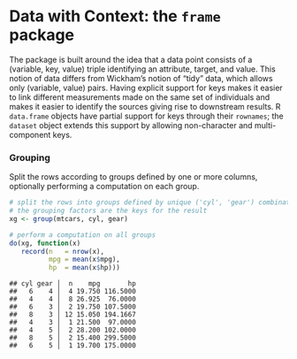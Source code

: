 Data with Context: the `frame` package
======================================


The package is built around the idea that a data point consists of a
(variable, key, value) triple identifying an attribute, target, and value.
This notion of data differs from Wickham's notion of "tidy" data, which allows
only (variable, value) pairs.  Having explicit support for keys makes it
easier to link different measurements made on the same set of individuals and
makes it easier to identify the sources giving rise to downstream results.  R
`data.frame` objects have partial support for keys through their `rownames`;
the `dataset` object extends this support by allowing non-character and
multi-component keys.


### Grouping

Split the rows according to groups defined by one or more columns, optionally
performing a computation on each group.


```r
# split the rows into groups defined by unique ('cyl', 'gear') combinations;
# the grouping factors are the keys for the result
xg <- group(mtcars, cyl, gear)

# perform a computation on all groups
do(xg, function(x)
   record(n   = nrow(x),
          mpg = mean(x$mpg),
          hp  = mean(x$hp)))
```

```
## cyl gear │  n    mpg       hp
##   6    4 │  4 19.750 116.5000
##   4    4 │  8 26.925  76.0000
##   6    3 │  2 19.750 107.5000
##   8    3 │ 12 15.050 194.1667
##   4    3 │  1 21.500  97.0000
##   4    5 │  2 28.200 102.0000
##   8    5 │  2 15.400 299.5000
##   6    5 │  1 19.700 175.0000
```


